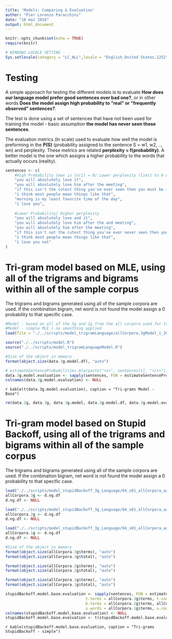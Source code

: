```yaml
---
title: 'Models: Comparing & Evaluation'
author: "Pier Lorenzo Paracchini"
date: "10 mai 2016"
output: html_document
---
```


```r
knitr::opts_chunk$set(echo = TRUE)
require(knitr)

# WINDOWS LOCALE SETTING
Sys.setlocale(category = "LC_ALL",locale = "English_United States.1252")

```

# Testing

A simple approach for testing the different models is to evaluate  __How does our language model prefer good sentences over bad one?__, or in other words __Does the model assign high probability to "real" or "frequently observed" sentences?__.

The test is done using a set of sentences that have not been used for training the model - basic assumption __the model has never seen those sentences__.

The evaluation metrics (ln scale) used to evaluate how well the model is preforming in the __P(S)__ (probability assigned to the sentence S = w1, w2, .., wn) and perplexity. These metrics are related __perplexity = f(probability)__. A better model is the one which assigns a higher probability to the words that actually occurs (reality).

```r
sentences <- c(
    #High Probability (max is ln(1) = 0/ Lower perplexity (limit to 0 when ln(1))
    "you will absolutely love it",
    "you will absolutely love him after the meeting",
    "if this isn't the cutest thing you've ever seen then you must be insane",
    "i think most people mean things like that",
    "morning is my least favorite time of the day",
    "i love you",
    
    #Lower Probability/ Higher perplexity
    "you will absolutely love and it",
    "you will absolutely love him after the and meeting",
    "you will absolutely him after the meeting",
    "if this isn't not the cutest thing you've ever never seen then you must be insane",
    "i think most people mean things like that",
    "i love you not"
)
```

# Tri-gram model based on MLE, using all of the trigrams and bigrams within all of the sample corpus

The trigrams and bigrams generated using all of the sample corpora are used. If the combination bigram, net word is not found the model assign a 0 probability to that specific case.

```r
#Model - based on all of the 3g and 2g from the all corpora used for training
#Model - simple MLE / no smoothing applied
load(file = "./../scripts/model_trigramLanguage/allCorpora.3gModel_i_2016-05-10.rdata")
```

```r
source("./../scripts/model.R")
source("./../scripts/model_trigramLanguageModel.R")

#Size of the object in memory
format(object.size(data.3g.model.df), "auto")

# estimateSentenceProbabilities.mle(paste("<s>", sentences[1], "</s>"), data.3g.model.df)
data.3g.model.evaluation <- sapply(sentences, FUN = estimateSentenceProbabilities.mle, data.3g.model.df)
colnames(data.3g.model.evaluation) <- NULL
```

`r kable(t(data.3g.model.evaluation), caption = "Tri-grams Model - Base")`

```r
rm(data.2g, data.3g, data.3g.model, data.3g.model.df, data.3g.model.evaluation)
```

# Tri-gram model based on Stupid Backoff, using all of the trigrams and bigrams within all of the sample corpus

The trigrams and bigrams generated using all of the sample corpora are used. If the combination bigram, net word is not found the model assign a 0 probability to that specific case.

```r
load("./../scripts/model_stupidBackoff_3g_Language/04_s01_allCorpora_aggregated_termsFrequency.3g.rdata")
allCorpora.3g <- d.ng.df
d.ng.df <- NULL

load("./../scripts/model_stupidBackoff_3g_Language/04_s01_allCorpora_aggregated_termsFrequency.2g.rdata")
allCorpora.2g <- d.ng.df
d.ng.df <- NULL

load("./../scripts/model_stupidBackoff_3g_Language/04_s01_allCorpora_aggregated_termsFrequency.1g.rdata")
allCorpora.1g <- d.ng.df
d.ng.df <- NULL

#Size of the object in memory
format(object.size(allCorpora.3g$terms), "auto")
format(object.size(allCorpora.3g$total), "auto")

format(object.size(allCorpora.2g$terms), "auto")
format(object.size(allCorpora.2g$total), "auto")

format(object.size(allCorpora.1g$terms), "auto")
format(object.size(allCorpora.1g$total), "auto")
```

```r
stupidBackoff.model.base.evaluation <- sapply(sentences, FUN = estimateSentenceProbabilities,
                                   t.terms = allCorpora.3g$terms, t.counters = allCorpora.3g$total,
                                   b.terms = allCorpora.2g$terms, allCorpora.2g$total,
                                   u.words = allCorpora.1g$terms, u.counters = allCorpora.1g$total)
colnames(stupidBackoff.model.base.evaluation) <- NULL
stupidBackoff.model.base.evaluation <- t(stupidBackoff.model.base.evaluation)
```

`r kable(stupidBackoff.model.base.evaluation, caption = "Tri-grams StupidBackoff - simple")`



